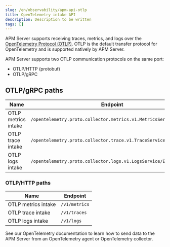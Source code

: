 ```yaml
---
slug: /en/observability/apm-api-otlp
title: OpenTelemetry intake API
description: Description to be written
tags: []
---
```


<div id="apm-api-otlp"></div>

APM Server supports receiving traces, metrics, and logs over the
[OpenTelemetry Protocol (OTLP)](https://opentelemetry.io/docs/specs/otlp/).
OTLP is the default transfer protocol for OpenTelemetry and is supported natively by APM Server.

APM Server supports two OTLP communication protocols on the same port:

* OTLP/HTTP (protobuf)
* OTLP/gRPC

<div id="otlp/grpc_paths"></div>

## OTLP/gRPC paths

| Name | Endpoint |
|---|---|
| OTLP metrics intake | `/opentelemetry.proto.collector.metrics.v1.MetricsService/Export` |
| OTLP trace intake | `/opentelemetry.proto.collector.trace.v1.TraceService/Export` |
| OTLP logs intake | `/opentelemetry.proto.collector.logs.v1.LogsService/Export` |

<div id="otlp/http_paths"></div>

### OTLP/HTTP paths

| Name | Endpoint |
|---|---|
| OTLP metrics intake | `/v1/metrics` |
| OTLP trace intake | `/v1/traces` |
| OTLP logs intake | `/v1/logs` |

<DocCallOut title="Tip">
See our OpenTelemetry documentation to learn how to send data to the APM Server from an
<DocLink slug="/en/observability/apm-open-telemetry-direct" section="send-data-from-an-opentelemetry-agent">OpenTelemetry agent</DocLink> or
<DocLink slug="/en/observability/apm-open-telemetry-direct" section="send-data-from-an-opentelemetry-collector">OpenTelemetry collector</DocLink>.
</DocCallOut>

